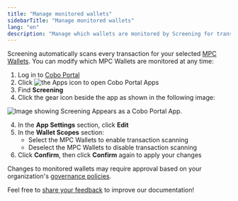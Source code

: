 ```yaml
---
title: "Manage monitored wallets"
sidebarTitle: "Manage monitored wallets"
lang: "en"
description: "Manage which wallets are monitored by Screening for transaction scanning."
---
```


Screening automatically scans every transaction for your selected [MPC Wallets](/en/portal/mpc-wallets/introduction). You can modify which MPC Wallets are monitored at any time:

1. Log in to [Cobo Portal](https://portal.cobo.com/login)
2. Click <img src="/en/images/common/icon_apps.svg" className="icon" alt="the Apps icon"/> to open Cobo Portal Apps
3. Find **Screening**
4. Click the gear icon beside the app as shown in the following image:

<img src="/en/images/portal-apps/screening/screening-apps-page.png" className="screenshot_full_screen" alt="Image showing Screening Appears as a Cobo Portal App."/>

4. In the **App Settings** section, click **Edit**
5. In the **Wallet Scopes** section:
   - Select the MPC Wallets to enable transaction scanning
   - Deselect the MPC Wallets to disable transaction scanning
6. Click **Confirm**, then click **Confirm** again to apply your changes

<Note>Changes to monitored wallets may require approval based on your organization's [governance policies](/en/portal/organization/governance-intro).</Note>

<Tip>Feel free to [share your feedback](https://forms.zohopublic.com/cobo/form/DocumentFeedbackForm/formperma/QvLOhxJv1_JMsJ-1dleZ8Itb_7rzN-LtgvsDdxosoVI?referrername=manuals) to improve our documentation!</Tip>
